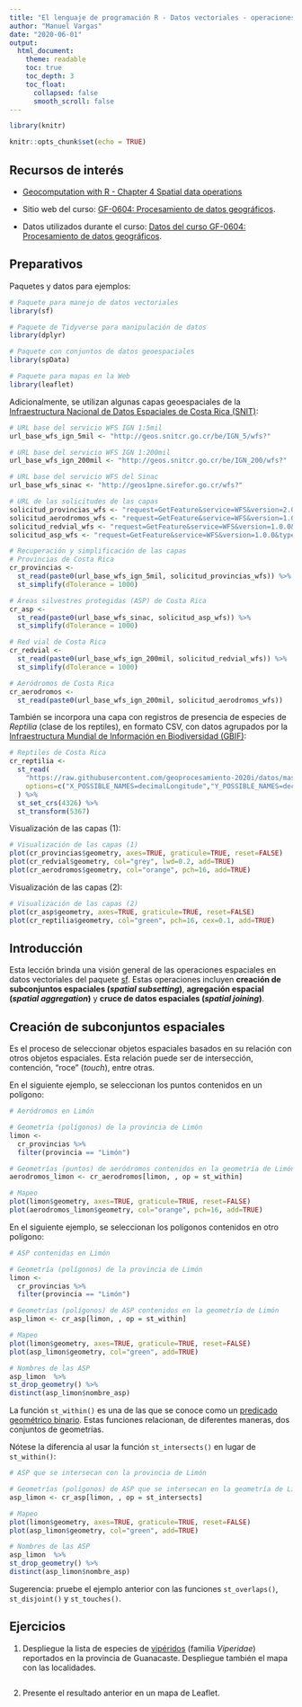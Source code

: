 ```yaml
---
title: "El lenguaje de programación R - Datos vectoriales - operaciones espaciales"
author: "Manuel Vargas"
date: "2020-06-01"
output:
  html_document:
    theme: readable    
    toc: true
    toc_depth: 3
    toc_float:
      collapsed: false
      smooth_scroll: false    
---
```


```r
library(knitr)

knitr::opts_chunk$set(echo = TRUE)
```

## Recursos de interés
* [Geocomputation with R - Chapter 4 Spatial data operations](https://geocompr.robinlovelace.net/attr.html)

* Sitio web del curso: [GF-0604: Procesamiento de datos geográficos](https://geoprocesamiento-2020i.github.io/).
* Datos utilizados durante el curso: [Datos del curso GF-0604: Procesamiento de datos geográficos](https://github.com/geoprocesamiento-2020i/datos).

## Preparativos
Paquetes y datos para ejemplos:
```r
# Paquete para manejo de datos vectoriales
library(sf)

# Paquete de Tidyverse para manipulación de datos
library(dplyr)

# Paquete con conjuntos de datos geoespaciales
library(spData)

# Paquete para mapas en la Web
library(leaflet)
```

Adicionalmente, se utilizan algunas capas geoespaciales de la [Infraestructura Nacional de Datos Espaciales de Costa Rica (SNIT)](http://www.snitcr.go.cr/):
```r
# URL base del servicio WFS IGN 1:5mil
url_base_wfs_ign_5mil <- "http://geos.snitcr.go.cr/be/IGN_5/wfs?"

# URL base del servicio WFS IGN 1:200mil
url_base_wfs_ign_200mil <- "http://geos.snitcr.go.cr/be/IGN_200/wfs?"

# URL base del servicio WFS del Sinac
url_base_wfs_sinac <- "http://geos1pne.sirefor.go.cr/wfs?"

# URL de las solicitudes de las capas
solicitud_provincias_wfs <- "request=GetFeature&service=WFS&version=2.0.0&typeName=IGN_5:limiteprovincial_5k&outputFormat=application/json"
solicitud_aerodromos_wfs <- "request=GetFeature&service=WFS&version=1.0.0&typename=IGN_200:aerodromos_200k&outputFormat=application/json"
solicitud_redvial_wfs <- "request=GetFeature&service=WFS&version=1.0.0&typename=IGN_200:redvial_200k&outputFormat=application/json"
solicitud_asp_wfs <- "request=GetFeature&service=WFS&version=1.0.0&typename=PNE:areas_silvestres_protegidas&outputFormat=application/json"

# Recuperación y simplificación de las capas
# Provincias de Costa Rica
cr_provincias <-
  st_read(paste0(url_base_wfs_ign_5mil, solicitud_provincias_wfs)) %>%
  st_simplify(dTolerance = 1000)

# Áreas silvestres protegidas (ASP) de Costa Rica
cr_asp <-
  st_read(paste0(url_base_wfs_sinac, solicitud_asp_wfs)) %>%
  st_simplify(dTolerance = 1000)

# Red vial de Costa Rica
cr_redvial <-
  st_read(paste0(url_base_wfs_ign_200mil, solicitud_redvial_wfs)) %>%
  st_simplify(dTolerance = 1000)

# Aeródromos de Costa Rica
cr_aerodromos <-
  st_read(paste0(url_base_wfs_ign_200mil, solicitud_aerodromos_wfs))
```

También se incorpora una capa con registros de presencia de especies de _Reptilia_ (clase de los reptiles), en formato CSV, con datos agrupados por la [Infraestructura Mundial de Información en Biodiversidad (GBIF)](https://www.gbif.org/):
```r
# Reptiles de Costa Rica
cr_reptilia <- 
  st_read(
    "https://raw.githubusercontent.com/geoprocesamiento-2020i/datos/master/biodiversidad/registros-presencia/cr/cr-reptilia.csv", 
    options=c("X_POSSIBLE_NAMES=decimalLongitude","Y_POSSIBLE_NAMES=decimalLatitude")
  ) %>%
  st_set_crs(4326) %>% 
  st_transform(5367)
```

Visualización de las capas (1):
```r
# Visualización de las capas (1)
plot(cr_provincias$geometry, axes=TRUE, graticule=TRUE, reset=FALSE)
plot(cr_redvial$geometry, col="grey", lwd=0.2, add=TRUE)
plot(cr_aerodromos$geometry, col="orange", pch=16, add=TRUE)
```

Visualización de las capas (2):
```r
# Visualización de las capas (2)
plot(cr_asp$geometry, axes=TRUE, graticule=TRUE, reset=FALSE)
plot(cr_reptilia$geometry, col="green", pch=16, cex=0.1, add=TRUE)
```


## Introducción
Esta lección brinda una visión general de las operaciones espaciales en datos vectoriales del paquete [sf](https://r-spatial.github.io/sf/articles/sf1.html). Estas operaciones incluyen **creación de subconjuntos espaciales (_spatial subsetting_)**, **agregación espacial (_spatial aggregation_)** y **cruce de datos espaciales (_spatial joining_)**.

## Creación de subconjuntos espaciales
Es el proceso de seleccionar objetos espaciales basados en su relación con otros objetos espaciales. Esta relación puede ser de intersección, contención, "roce" (_touch_), entre otras.

En el siguiente ejemplo, se seleccionan los puntos contenidos en un polígono:
```r
# Aeródromos en Limón

# Geometría (polígonos) de la provincia de Limón
limon <-
  cr_provincias %>%
  filter(provincia == "Limón")

# Geometrías (puntos) de aeródromos contenidos en la geometría de Limón
aerodromos_limon <- cr_aerodromos[limon, , op = st_within]

# Mapeo
plot(limon$geometry, axes=TRUE, graticule=TRUE, reset=FALSE)
plot(aerodromos_limon$geometry, col="orange", pch=16, add=TRUE)
```

En el siguiente ejemplo, se seleccionan los polígonos contenidos en otro polígono:
```r
# ASP contenidas en Limón

# Geometría (polígonos) de la provincia de Limón
limon <-
  cr_provincias %>%
  filter(provincia == "Limón")

# Geometrías (polígonos) de ASP contenidos en la geometría de Limón
asp_limon <- cr_asp[limon, , op = st_within]

# Mapeo
plot(limon$geometry, axes=TRUE, graticule=TRUE, reset=FALSE)
plot(asp_limon$geometry, col="green", add=TRUE)

# Nombres de las ASP
asp_limon  %>%
st_drop_geometry() %>%
distinct(asp_limon$nombre_asp)
```

La función ```st_within()``` es una de las que se conoce como un [predicado geométrico binario](https://r-spatial.github.io/sf/reference/geos_binary_pred.html). Estas funciones relacionan, de diferentes maneras, dos conjuntos de geometrías.

Nótese la diferencia al usar la función ```st_intersects()``` en lugar de ```st_within()```:
```r
# ASP que se intersecan con la provincia de Limón

# Geometrías (polígonos) de ASP que se intersecan en la geometría de Limón
asp_limon <- cr_asp[limon, , op = st_intersects]

# Mapeo
plot(limon$geometry, axes=TRUE, graticule=TRUE, reset=FALSE)
plot(asp_limon$geometry, col="green", add=TRUE)

# Nombres de las ASP
asp_limon  %>%
st_drop_geometry() %>%
distinct(asp_limon$nombre_asp)
```
Sugerencia: pruebe el ejemplo anterior con las funciones ```st_overlaps()```, ```st_disjoint()``` y ```st_touches()```.


## Ejercicios
1. Despliegue la lista de especies de [vipéridos](https://en.wikipedia.org/wiki/Viperidae) (familia _Viperidae_) reportados en la provincia de Guanacaste. Despliegue también el mapa con las localidades.

```r
```

2. Presente el resultado anterior en un mapa de Leaflet.

```r
```